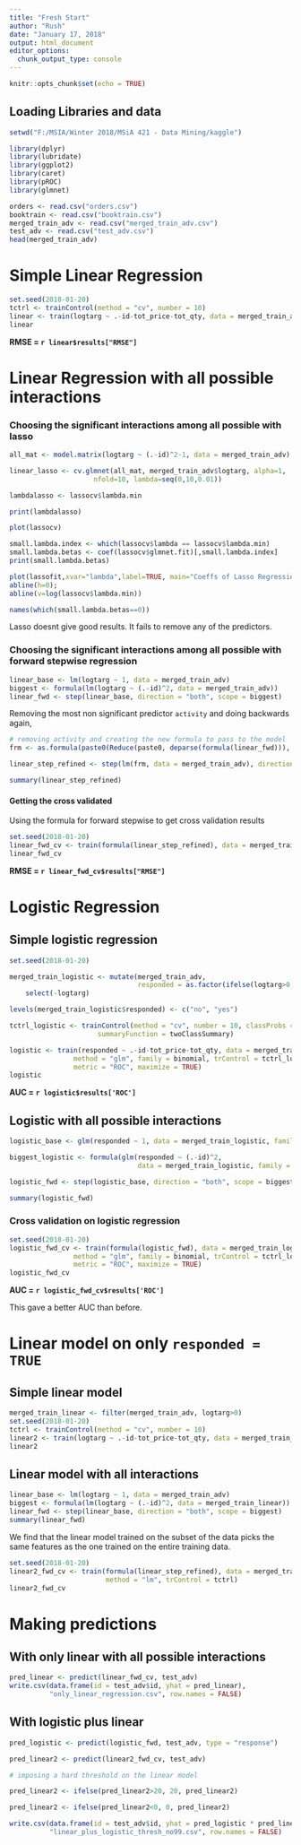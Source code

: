 ```yaml
---
title: "Fresh Start"
author: "Rush"
date: "January 17, 2018"
output: html_document
editor_options: 
  chunk_output_type: console
---
```


```r
knitr::opts_chunk$set(echo = TRUE)
```

## Loading Libraries and data

```r
setwd("F:/MSIA/Winter 2018/MSiA 421 - Data Mining/kaggle")

library(dplyr)
library(lubridate)
library(ggplot2)
library(caret)
library(pROC)
library(glmnet)
```


```r
orders <- read.csv("orders.csv")
booktrain <- read.csv("booktrain.csv")
merged_train_adv <- read.csv("merged_train_adv.csv")
test_adv <- read.csv("test_adv.csv")
head(merged_train_adv)
```


# Simple Linear Regression

```r
set.seed(2018-01-20)
tctrl <- trainControl(method = "cv", number = 10)
linear <- train(logtarg ~ .-id-tot_price-tot_qty, data = merged_train_adv, method = "lm", trControl = tctrl)
linear
```

**RMSE = `r linear$results["RMSE"]`**


# Linear Regression with all possible interactions


### Choosing the significant interactions among all possible with lasso

```r
all_mat <- model.matrix(logtarg ~ (.-id)^2-1, data = merged_train_adv)

linear_lasso <- cv.glmnet(all_mat, merged_train_adv$logtarg, alpha=1, 
                     nfold=10, lambda=seq(0,10,0.01))

lambdalasso <- lassocv$lambda.min

print(lambdalasso)

plot(lassocv)

small.lambda.index <- which(lassocv$lambda == lassocv$lambda.min)
small.lambda.betas <- coef(lassocv$glmnet.fit)[,small.lambda.index]
print(small.lambda.betas)

plot(lassofit,xvar="lambda",label=TRUE, main="Coeffs of Lasso Regression", type="l", xlab=expression("log_lambda"), ylab="Coeff")
abline(h=0); 
abline(v=log(lassocv$lambda.min))

names(which(small.lambda.betas==0))
```

Lasso doesnt give good results. It fails to remove any of the predictors.

### Choosing the significant interactions among all possible with forward stepwise regression

```r
linear_base <- lm(logtarg ~ 1, data = merged_train_adv)
biggest <- formula(lm(logtarg ~ (.-id)^2, data = merged_train_adv))
linear_fwd <- step(linear_base, direction = "both", scope = biggest)
```

Removing the most non significant predictor `activity` and doing backwards again,

```r
# removing activity and creating the new formula to pass to the model
frm <- as.formula(paste0(Reduce(paste0, deparse(formula(linear_fwd))), " - activity - slstyr - last_pur - ordlyr"))

linear_step_refined <- step(lm(frm, data = merged_train_adv), direction = "both")

summary(linear_step_refined)
```


#### Getting the cross validated 

Using the formula for forward stepwise to get cross validation results

```r
set.seed(2018-01-20)
linear_fwd_cv <- train(formula(linear_step_refined), data = merged_train_adv, method = "lm", trControl = tctrl)
linear_fwd_cv
```

**RMSE = `r linear_fwd_cv$results["RMSE"]`**



# Logistic Regression

## Simple logistic regression

```r
set.seed(2018-01-20)

merged_train_logistic <- mutate(merged_train_adv, 
                                responded = as.factor(ifelse(logtarg>0, 1, 0))) %>% 
    select(-logtarg)

levels(merged_train_logistic$responded) <- c("no", "yes")

tctrl_logistic <- trainControl(method = "cv", number = 10, classProbs = TRUE, 
                      summaryFunction = twoClassSummary)

logistic <- train(responded ~ .-id-tot_price-tot_qty, data = merged_train_logistic,
                method = "glm", family = binomial, trControl = tctrl_logistic, 
                metric = "ROC", maximize = TRUE)
logistic
```


**AUC = `r logistic$results['ROC']`**

## Logistic with all possible interactions


```r


logistic_base <- glm(responded ~ 1, data = merged_train_logistic, family = binomial)

biggest_logistic <- formula(glm(responded ~ (.-id)^2, 
                                data = merged_train_logistic, family = binomial))

logistic_fwd <- step(logistic_base, direction = "both", scope = biggest_logistic)

summary(logistic_fwd)
```


### Cross validation on logistic regression

```r
set.seed(2018-01-20)
logistic_fwd_cv <- train(formula(logistic_fwd), data = merged_train_logistic,
                method = "glm", family = binomial, trControl = tctrl_logistic, 
                metric = "ROC", maximize = TRUE)
logistic_fwd_cv
```

**AUC = `r logistic_fwd_cv$results['ROC']`**

This gave a better AUC than before.


# Linear model on only `responded = TRUE`

## Simple linear model

```r
merged_train_linear <- filter(merged_train_adv, logtarg>0)
set.seed(2018-01-20)
tctrl <- trainControl(method = "cv", number = 10)
linear2 <- train(logtarg ~ .-id-tot_price-tot_qty, data = merged_train_linear, method = "lm", trControl = tctrl)
linear2
```


## Linear model with all interactions

```r
linear_base <- lm(logtarg ~ 1, data = merged_train_adv)
biggest <- formula(lm(logtarg ~ (.-id)^2, data = merged_train_linear))
linear_fwd <- step(linear_base, direction = "both", scope = biggest)
summary(linear_fwd)
```

We find that the linear model trained on the subset of the data picks the same features as the one trained on the entire training data.

```r
set.seed(2018-01-20)
linear2_fwd_cv <- train(formula(linear_step_refined), data = merged_train_linear,
                        method = "lm", trControl = tctrl)
linear2_fwd_cv
```


# Making predictions

## With only linear with all possible interactions

```r
pred_linear <- predict(linear_fwd_cv, test_adv)
write.csv(data.frame(id = test_adv$id, yhat = pred_linear),
          "only_linear_regression.csv", row.names = FALSE)
```

## With logistic plus linear

```r
pred_logistic <- predict(logistic_fwd, test_adv, type = "response")

pred_linear2 <- predict(linear2_fwd_cv, test_adv)

# imposing a hard threshold on the linear model

pred_linear2 <- ifelse(pred_linear2>20, 20, pred_linear2)

pred_linear2 <- ifelse(pred_linear2<0, 0, pred_linear2)

write.csv(data.frame(id = test_adv$id, yhat = pred_logistic * pred_linear2),
          "linear_plus_logistic_thresh_no99.csv", row.names = FALSE)
```

